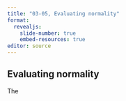 ```yaml
---
title: "03-05, Evaluating normality"
format: 
  revealjs:
    slide-number: true
    embed-resources: true
editor: source
---
```


## Evaluating normality

:::notes
The
:::
  
